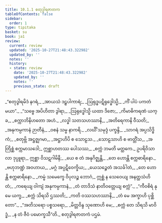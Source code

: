 ```yaml
---
title: 10.1.1 စတုဒွါရဇာတက
tableOfContents: false
sidebar:
  order: 1
type: tipitaka
basket: su
book: ja1
review:
  current: review
  updated: '2025-10-27T21:48:43.322982'
  updated_by: ''
  notes: ''
  history:
  - state: review
    date: '2025-10-27T21:48:43.322982'
    updated_by: ''
    notes: ''
    previous_state: draft
---
```



<ReviewStatus review={frontmatter.review} showDetails={true} />

<HypothesisAnnotation frontmatter={frontmatter} />

<DynamicBreadcrumb />

<Division number="1" book="ja1" e="ch" v="22" p="201">

<Paragraph number="1909" type="verses" book="ja1">
_“စတုဒွါရမိဒံ နဂရံ,_  
_အာယသံ ဒဠှပါကာရံ;_  
_ဩရုဒ္ဓပဋိရုဒ္ဓေါသ္မိ,_  
_ကိံ ပါပံ ပကတံ မယာ”._  

</Paragraph>

</Division>
<Division number="2" book="ja1" e="ch" v="22" p="201">

<Paragraph number="1910" type="verses" book="ja1">
_“သဗ္ဗေ အပိဟိတာ ဒွါရာ,_  
_ဩရုဒ္ဓေါသ္မိ ယထာ ဒိဇော;_  
_ကိမာဓိကရဏံ ယက္ခ,_  
_စက္ကာဘိနိဟတော အဟံ._  

</Paragraph>

</Division>
<Division number="3" book="ja1" e="ch" v="22" p="226">

<Paragraph number="1911" type="verses" book="ja1">
_လဒ္ဓါ သတသဟဿာနိ,_  
_အတိရေကာနိ ဝီသတိ;_  
_အနုကမ္ပကာနံ ဉာတီနံ,_  
_ဝစနံ သမ္မ နာကရိ._  

</Paragraph>

</Division>
<Division number="4" book="ja1" e="ch" v="22" p="201">

<Paragraph number="1912" type="verses" book="ja1">
_လင်္ဃိံ သမုဒ္ဒံ ပက္ခန္ဒိ,_  
_သာဂရံ အပ္ပသိဒ္ဓိကံ;_  
_စတုဗ္ဘိ အဋ္ဌဇ္ဈဂမာ,_  
_အဋ္ဌာဟိပိ စ သောဠသ._  

</Paragraph>

</Division>
<Division number="5" book="ja1" e="ch" v="22" p="201">

<Paragraph number="1913" type="verses" book="ja1">
_သောဠသာဟိ စ ဗာတ္တိံသ,_  
_အတြိစ္ဆံ စက္ကမာသဒေါ;_  
ဣစ္ဆာဟတဿ ပေါသဿ,_  
_စက္ကံ ဘမတိ မတ္ထကေ._  

</Paragraph>

</Division>
<Division number="6" book="ja1" e="ch" v="22" p="201">

<Paragraph number="1914" book="ja1">
ဥပရိဝိသာလာ ဒုပ္ပူရာ,_  
ဣစ္ဆာ ဝိသဋဂါမိနီ;_  
_ယေ စ တံ အနုဂိဇ္ဈန္တိ,_  
_တေ ဟောန္တိ စက္ကဓာရိနော._  

</Paragraph>

</Division>
<Division number="7" book="ja1" e="ch" v="22" p="201">

<Paragraph number="1915" type="verses" book="ja1">
_ဗဟုဘဏ္ဍံ အဝဟာယ,_  
_မဂ္ဂံ အပ္ပဋိဝေက္ခိယ;_  
_ယေသဉ္စေတံ အသင်္ခါတံ,_  
_တေ ဟောန္တိ စက္ကဓာရိနော._  

</Paragraph>

</Division>
<Division number="8" book="ja1" e="ch" v="22" p="201">

<Paragraph number="1916" type="verses" book="ja1">
_ကမ္မံ သမေက္ခေ ဝိပုလဉ္စ ဘောဂံ,_  
ဣစ္ဆံ န သေဝေယျ အနတ္ထသံဟိတံ;_  
_ကရေယျ ဝါကျံ အနုကမ္ပကာနံ,_  
_တံ တာဒိသံ နာတိဝတ္တေယျ စက္ကံ”._  

</Paragraph>

</Division>
<Division number="9" book="ja1" e="ch" v="22" p="201">

<Paragraph number="1917" type="verses" book="ja1">
_“ကီဝစိရံ နု မေ ယက္ခ,_  
_စက္ကံ သိရသိ ဌဿတိ;_  
_ကတိ ဝဿသဟဿာနိ,_  
_တံ မေ အက္ခာဟိ ပုစ္ဆိတော”._  

</Paragraph>

</Division>
<Division number="10" book="ja1" e="ch" v="22" p="201">

<Paragraph number="1918" type="verses" book="ja1">
_“အတိသရော ပစ္စသရော,_  
_မိတ္တဝိန္ဒ သုဏောဟိ မေ;_  
_စက္ကံ တေ သိရသိ မာဝိဒ္ဓံ,_  
_န တံ ဇီဝံ ပမောက္ခသီ”တိ._  


</Paragraph>
</Division>

<Paragraph number="1919" type="center" book="ja1">
စတုဒွါရဇာတကံ ပဌမံ.
</Paragraph>